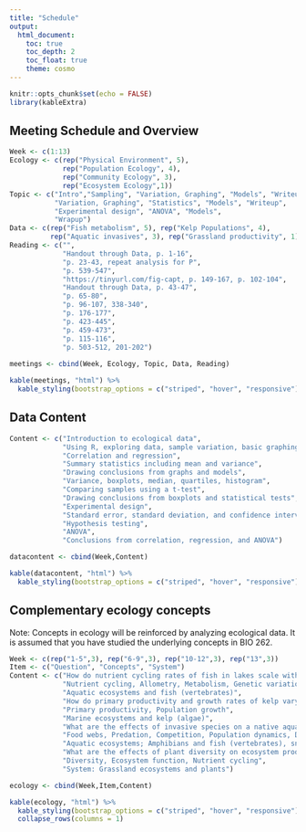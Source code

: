```yaml
---
title: "Schedule"
output: 
  html_document:
    toc: true
    toc_depth: 2
    toc_float: true
    theme: cosmo
---
```

```r
knitr::opts_chunk$set(echo = FALSE)
library(kableExtra)
```

## Meeting Schedule and Overview

```r
Week <- c(1:13)
Ecology <- c(rep("Physical Environment", 5),
             rep("Population Ecology", 4),
             rep("Community Ecology", 3),
             rep("Ecosystem Ecology",1))
Topic <- c("Intro","Sampling", "Variation, Graphing", "Models", "Writeup",
           "Variation, Graphing", "Statistics", "Models", "Writeup",
           "Experimental design", "ANOVA", "Models",
           "Wrapup")
Data <- c(rep("Fish metabolism", 5), rep("Kelp Populations", 4),
          rep("Aquatic invasives", 3), rep("Grassland productivity", 1))
Reading <- c("", 
             "Handout through Data, p. 1-16", 
             "p. 23-43, repeat analysis for P", 
             "p. 539-547", 
             "https://tinyurl.com/fig-capt, p. 149-167, p. 102-104", 
             "Handout through Data, p. 43-47", 
             "p. 65-80", 
             "p. 96-107, 338-340", 
             "p. 176-177",
             "p. 423-445", 
             "p. 459-473", 
             "p. 115-116", 
             "p. 503-512, 201-202")
 
meetings <- cbind(Week, Ecology, Topic, Data, Reading)

kable(meetings, "html") %>%  
  kable_styling(bootstrap_options = c("striped", "hover", "responsive"))
```

## Data Content

```r
Content <- c("Introduction to ecological data",
             "Using R, exploring data, sample variation, basic graphing",
             "Correlation and regression",
             "Summary statistics including mean and variance",
             "Drawing conclusions from graphs and models",
             "Variance, boxplots, median, quartiles, histogram",
             "Comparing samples using a t-test",
             "Drawing conclusions from boxplots and statistical tests",
             "Experimental design",
             "Standard error, standard deviation, and confidence intervals",
             "Hypothesis testing",
             "ANOVA",
             "Conclusions from correlation, regression, and ANOVA")

datacontent <- cbind(Week,Content)

kable(datacontent, "html") %>%  
  kable_styling(bootstrap_options = c("striped", "hover", "responsive"))
```

## Complementary ecology concepts

Note: Concepts in ecology will be reinforced by analyzing ecological data. It is assumed that you have studied the underlying concepts in BIO 262.

```r
Week <- c(rep("1-5",3), rep("6-9",3), rep("10-12",3), rep("13",3))
Item <- c("Question", "Concepts", "System")
Content <- c("How do nutrient cycling rates of fish in lakes scale with body size and temperature?",
             "Nutrient cycling, Allometry, Metabolism, Genetic variation",
             "Aquatic ecosystems and fish (vertebrates)",
             "How do primary productivity and growth rates of kelp vary among seasons, years, and sites?",
             "Primary productivity, Population growth",
             "Marine ecosystems and kelp (algae)",
             "What are the effects of invasive species on a native aquatic community?",
             "Food webs, Predation, Competition, Population dynamics, Direct and indirect effects",
             "Aquatic ecosystems; Amphibians and fish (vertebrates), snails and Daphnia (invertebrates), algae",
             "What are the effects of plant diversity on ecosystem productivity?",
             "Diversity, Ecosystem function, Nutrient cycling",
             "System: Grassland ecosystems and plants")

ecology <- cbind(Week,Item,Content)

kable(ecology, "html") %>%  
  kable_styling(bootstrap_options = c("striped", "hover", "responsive")) %>%
  collapse_rows(columns = 1)
```